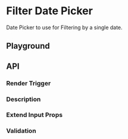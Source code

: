 
<Meta of={FilterDPStories} />

# Filter Date Picker

<ResourceLinks
  sourceCode="https://github.com/cultureamp/kaizen-design-system/tree/main/packages/components/src/FilterDatePicker"
  figma="https://www.figma.com/file/ZRfnoNUXbGZv4eVWLbF4Az/%F0%9F%96%BC%EF%B8%8F-Component-Gallery?node-id=2349%3A110993&t=gzsKluk8LiOX3jCF-1"
  designGuidelines="https://cultureamp.atlassian.net/wiki/spaces/DesignSystem/pages/3082093959/Filters"
  className="!mb-8"
/>


Date Picker to use for Filtering by a single date.

<Installation
  installCommand="yarn add @kaizen/components"
  importStatement='import { FilterDatePicker } from "@kaizen/components"'
/>

## Playground
<NoClipCanvas of={FilterDPStories.Playground} />
<Controls of={FilterDPStories.Playground} />

## API

### Render Trigger
<Description of={FilterDPStories.RenderTrigger} />
<NoClipCanvas of={FilterDPStories.RenderTrigger} />

### Description
<Description of={FilterDPStories.Description} />
<NoClipCanvas of={FilterDPStories.Description} />

### Extend Input Props
<Description of={FilterDPStories.ExtendInputProps} />
<NoClipCanvas of={FilterDPStories.ExtendInputProps} />

### Validation
<Description of={FilterDPStories.Validation} />
<NoClipCanvas of={FilterDPStories.Validation} />
